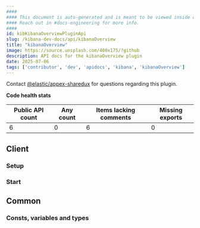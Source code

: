 ```yaml
---
####
#### This document is auto-generated and is meant to be viewed inside our experimental, new docs system.
#### Reach out in #docs-engineering for more info.
####
id: kibKibanaOverviewPluginApi
slug: /kibana-dev-docs/api/kibanaOverview
title: "kibanaOverview"
image: https://source.unsplash.com/400x175/?github
description: API docs for the kibanaOverview plugin
date: 2025-07-06
tags: ['contributor', 'dev', 'apidocs', 'kibana', 'kibanaOverview']
---
```




Contact [@elastic/appex-sharedux](https://github.com/orgs/elastic/teams/appex-sharedux) for questions regarding this plugin.

**Code health stats**

| Public API count  | Any count | Items lacking comments | Missing exports |
|-------------------|-----------|------------------------|-----------------|
| 6 | 0 | 6 | 0 |

## Client

### Setup
<DocDefinitionList data={[kibanaOverviewObj.client.setup]}/>

### Start
<DocDefinitionList data={[kibanaOverviewObj.client.start]}/>

## Common

### Consts, variables and types
<DocDefinitionList data={kibanaOverviewObj.common.misc}/>

